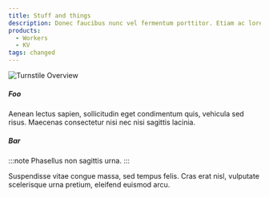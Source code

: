 ```yaml
---
title: Stuff and things
description: Donec faucibus nunc vel fermentum porttitor. Etiam ac lorem dui. Duis facilisis facilisis sem, vel malesuada ipsum feugiat in.
products: 
  - Workers
  - KV
tags: changed
---
```


![Turnstile Overview](~/assets/images/turnstile/turnstile-overview.png)

##### Foo

Aenean lectus sapien, sollicitudin eget condimentum quis, vehicula sed risus. Maecenas consectetur nisi nec nisi sagittis lacinia.

##### Bar

:::note
Phasellus non sagittis urna.
:::

Suspendisse vitae congue massa, sed tempus felis. Cras erat nisl, vulputate scelerisque urna pretium, eleifend euismod arcu.